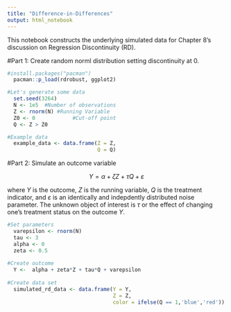 ```yaml
---
title: "Difference-in-Differences"
output: html_notebook
---
```


This notebook constructs the underlying simulated data for Chapter 8's discussion on Regression Discontinuity (RD). 

#Part 1: Create random norml distribution setting discontinuity at 0.

```r
#install.packages("pacman")
  pacman::p_load(rdrobust, ggplot2)

#Let's generate some data
  set.seed(3264)
  N <- 1e5  #Number of observations
  Z <- rnorm(N) #Running Variable
  Z0 <- 0            #Cut-off point
  Q <- Z > Z0

#Example data
  example_data <- data.frame(Z = Z,
                             Q = Q)

```

#Part 2: Simulate an outcome variable 

$$Y = \alpha + \zeta Z + \tau Q + \varepsilon$$

where $Y$ is the outcome, $Z$ is the running variable, $Q$ is the treatment indicator, and $\varepsilon$ is an identically and indepdently distributed noise parameter. The unknown object of interest is $\tau$ or the effect of changing one's treatment status on the outcome $Y$.

```r
#Set parameters
  varepsilon <- rnorm(N)
  tau <- 3
  alpha <- 0
  zeta <- 0.5
  
#Create outcome
  Y <-  alpha + zeta*Z + tau*Q + varepsilon
  
#Create data set
  simulated_rd_data <- data.frame(Y = Y,
                                  Z = Z,
                                  color = ifelse(Q == 1,'blue','red'))

```


